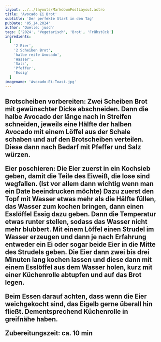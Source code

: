 ```yaml
---
layout: ../../layouts/MarkdownPostLayout.astro
title: 'Avocado Ei Brot'
subtitle: 'Der perfekte Start in den Tag'
pubDate: '05.14.2024'
author: 'Quelle: jusch'
tags: ['2024', 'Vegetarisch', 'Brot', 'Frühstück']
ingredients:
  [
    '2 Eier',
    '2 Scheiben Brot',
    'halbe reife Avocado',
    'Wasser',
    'Salz',
    'Pfeffer',
    'Essig'
  ]
imagename: 'Avocado-Ei-Toast.jpg'
---
```



<H2 text="Zubereitung" />
Brotscheiben vorbereiten:
Zwei Scheiben Brot mit gewünschter Dicke abschneiden. Dann die halbe Avocado der länge nach in Streifen schneiden, jeweils eine Hälfte der halben Avocado
mit einem Löffel aus der Schale schaben und auf den Brotscheiben verteilen. Diese dann nach Bedarf mit Pfeffer und Salz würzen.

Eier poschieren:
Die Eier zuerst in ein Kochsieb geben, damit die Teile des Eiweiß, die lose sind wegfallen. (Ist vor allem dann wichtig wenn man ein Date beeindrucken möchte)
Dazu zuerst den Topf mit Wasser etwas mehr als die Hälfte füllen, das Wasser zum kochen bringen, dann einen Esslöffel Essig dazu geben. Dann die Temperatur etwas runter stellen, sodass das Wasser nicht mehr blubbert.
Mit einem Löffel einen Strudel im Wasser erzeugen und dann je nach Erfahrung entweder ein Ei oder sogar beide Eier in die Mitte des Strudels geben.
Die Eier dann zwei bis drei Minuten lang kochen lassen und diese dann mit einem Esslöffel aus dem Wasser holen, kurz mit einer Küchenrolle abtupfen und auf das Brot legen.

Beim Essen darauf achten, dass wenn die Eier weichgekocht sind, das Eigelb gerne überall hin fließt. Dementsprechend Küchenrolle in greifnähe haben.

Zubereitungszeit: ca. 10 min
